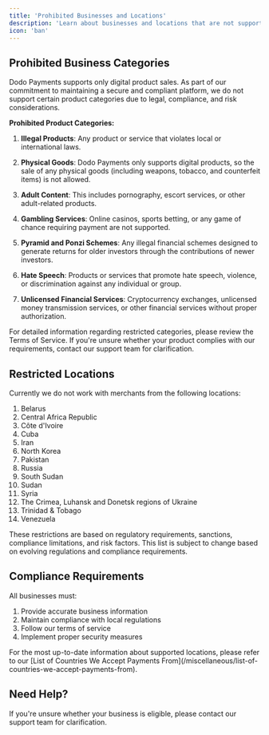 ```yaml
---
title: 'Prohibited Businesses and Locations'
description: 'Learn about businesses and locations that are not supported by Dodo Payments'
icon: 'ban'
---
```


## Prohibited Business Categories

Dodo Payments supports only digital product sales. As part of our commitment to maintaining a secure and compliant platform, we do not support certain product categories due to legal, compliance, and risk considerations.

**Prohibited Product Categories:**

1. **Illegal Products**: Any product or service that violates local or international laws.

2. **Physical Goods**: Dodo Payments only supports digital products, so the sale of any physical goods (including weapons, tobacco, and counterfeit items) is not allowed.

3. **Adult Content**: This includes pornography, escort services, or other adult-related products.

4. **Gambling Services**: Online casinos, sports betting, or any game of chance requiring payment are not supported.

5. **Pyramid and Ponzi Schemes**: Any illegal financial schemes designed to generate returns for older investors through the contributions of newer investors.

6. **Hate Speech**: Products or services that promote hate speech, violence, or discrimination against any individual or group.

7. **Unlicensed Financial Services**: Cryptocurrency exchanges, unlicensed money transmission services, or other financial services without proper authorization.

<Info>For detailed information regarding restricted categories, please review the Terms of Service. If you're unsure whether your product complies with our requirements, contact our support team for clarification.</Info>

## Restricted Locations

Currently we do not work with merchants from the following locations:

1. Belarus
2. Central Africa Republic
3. Côte d'Ivoire
4. Cuba
5. Iran
6. North Korea
7. Pakistan
8. Russia
9. South Sudan
10. Sudan
11. Syria
12. The Crimea, Luhansk and Donetsk regions of Ukraine
13. Trinidad & Tobago
14. Venezuela

<Warning>
These restrictions are based on regulatory requirements, sanctions, compliance limitations, and risk factors. This list is subject to change based on evolving regulations and compliance requirements.
</Warning>

## Compliance Requirements

All businesses must:

1. Provide accurate business information
2. Maintain compliance with local regulations
3. Follow our terms of service
4. Implement proper security measures

<Note>
For the most up-to-date information about supported locations, please refer to our [List of Countries We Accept Payments From](/miscellaneous/list-of-countries-we-accept-payments-from).
</Note>

## Need Help?

If you're unsure whether your business is eligible, please contact our support team for clarification.